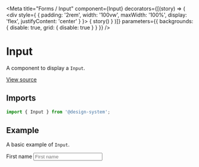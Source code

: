 
<Meta
  title="Forms / Input"
  component={Input}
  decorators={[(story) => (
    <div style={ { padding: '2rem', width: '100vw', maxWidth: '100%', display: 'flex', justifyContent: 'center' } }>
      { story() }
    </div>
  )]}
  parameters={{ backgrounds: { disable: true, grid: { disable: true } } }}
/>

# Input

A component to display a `Input`.

[View source](https://github.com/actarian/design-system/tree/main/src/ui/forms/input)

## Imports

```js
import { Input } from '@design-system';
```

## Example

A basic example of `Input`.

<Canvas>
  <Story name="default">
    <div style={{ padding: '4rem', fontSize: '2rem', width: '100%', maxWidth: '500px' }}>
      <Field>
        <Label>First name</Label>
        <Input placeholder="First name" />
      </Field>
    </div>
  </Story>
</Canvas>
